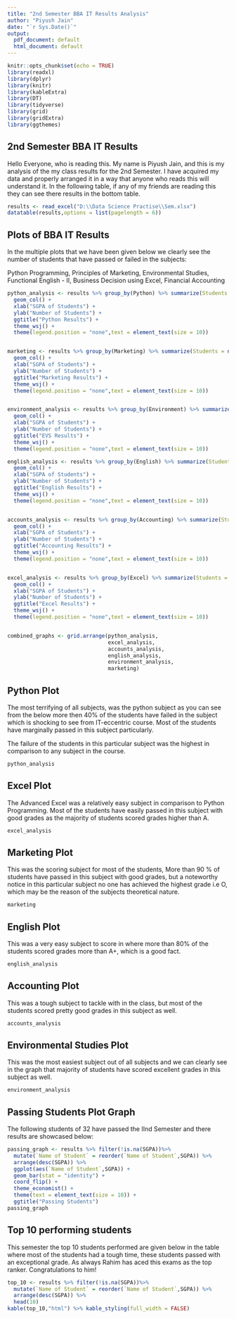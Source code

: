 ```yaml
---
title: "2nd Semester BBA IT Results Analysis"
author: "Piyush Jain"
date: "`r Sys.Date()`"
output:
  pdf_document: default
  html_document: default
---
```


```r
knitr::opts_chunk$set(echo = TRUE)
library(readxl)
library(dplyr)
library(knitr)
library(kableExtra)
library(DT)
library(tidyverse)
library(grid)
library(gridExtra)
library(ggthemes)
```

## 2nd Semester BBA IT Results 

Hello Everyone, who is reading this. My name is Piyush Jain, and this is my analysis of the my class results for the 2nd Semester. I have acquired my data and properly arranged it in a way that anyone who reads this will understand it. 
In the following table, if any of my friends are reading this they can see there results in the bottom table.

```r
results <- read_excel("D:\\Data Science Practise\\Sem.xlsx")
datatable(results,options = list(pagelength = 6))
```

## Plots of BBA IT Results

In the multiple plots that we have been given below we clearly see the number of students that have passed or failed in the subjects: 

Python Programming,  Principles of Marketing, Environmental Studies, Functional English - II, Business Decision using Excel, Financial Accounting

```r
python_analysis <- results %>% group_by(Python) %>% summarize(Students = n()) %>% ggplot(aes(Python,Students)) +
  geom_col() + 
  xlab("SGPA of Students") + 
  ylab("Number of Students") + 
  ggtitle("Python Results") +
  theme_wsj() +
  theme(legend.position = "none",text = element_text(size = 10))


marketing <- results %>% group_by(Marketing) %>% summarize(Students = n()) %>% ggplot(aes(Marketing,Students)) +
  geom_col() + 
  xlab("SGPA of Students") + 
  ylab("Number of Students") + 
  ggtitle("Marketing Results") +
  theme_wsj() +
  theme(legend.position = "none",text = element_text(size = 10))


environment_analysis <- results %>% group_by(Environment) %>% summarize(Students = n()) %>% ggplot(aes(Environment,Students)) +
  geom_col() + 
  xlab("SGPA of Students") + 
  ylab("Number of Students") + 
  ggtitle("EVS Results") +
  theme_wsj() +
  theme(legend.position = "none",text = element_text(size = 10))

english_analysis <- results %>% group_by(English) %>% summarize(Students = n()) %>% ggplot(aes(English,Students)) +
  geom_col() + 
  xlab("SGPA of Students") + 
  ylab("Number of Students") + 
  ggtitle("English Results") +
  theme_wsj() +
  theme(legend.position = "none",text = element_text(size = 10))


accounts_analysis <- results %>% group_by(Accounting) %>% summarize(Students = n()) %>% ggplot(aes(Accounting,Students)) +
  geom_col() + 
  xlab("SGPA of Students") + 
  ylab("Number of Students") + 
  ggtitle("Accounting Results") +
  theme_wsj() +
  theme(legend.position = "none",text = element_text(size = 10))


excel_analysis <- results %>% group_by(Excel) %>% summarize(Students = n()) %>% ggplot(aes(Excel,Students)) +
  geom_col() + 
  xlab("SGPA of Students") + 
  ylab("Number of Students") + 
  ggtitle("Excel Results") +
  theme_wsj() +
  theme(legend.position = "none",text = element_text(size = 10))


combined_graphs <- grid.arrange(python_analysis,
                                excel_analysis,
                                accounts_analysis,
                                english_analysis,
                                environment_analysis,
                                marketing)
```

## Python Plot

The most terrifying of all subjects, was the python subject as you can see from the below more then 40% of the students have failed in the subject which is shocking to see from IT-eccentric course. Most of the students have marginally passed in this subject particularly.

The failure of the students in this particular subject was the highest in comparison to any subject in the course.

```r
python_analysis
```

## Excel Plot

The Advanced Excel was a relatively easy subject in comparison to Python Programming.
Most of the students have easily passed in this subject with good grades as the majority of students scored grades higher than A. 
```r
excel_analysis
```

## Marketing Plot 
This was the scoring subject for most of the students, More than 90 % of students have passed in this subject with good grades, but a noteworthy notice in this particular subject no one has achieved the highest grade i.e O, which may be the reason of the subjects theoretical nature.

```r
marketing
```

## English Plot

This was a very easy subject to score in where more than 80% of the students scored grades more than A+, which is a good fact.
```r
english_analysis
```

## Accounting Plot

This was a tough subject to tackle with in the class, but most of the students scored pretty good grades in this subject as well.

```r
accounts_analysis
```

## Environmental Studies Plot

This was the most easiest subject out of all subjects and we can clearly see in the graph that majority of students have scored excellent grades in this subject as well.

```r
environment_analysis
```

## Passing Students Plot Graph

The following students of 32 have passed the IInd Semester and there results are showcased below:

```r
passing_graph <- results %>% filter(!is.na(SGPA))%>% 
  mutate(`Name of Student` = reorder(`Name of Student`,SGPA)) %>%
  arrange(desc(SGPA)) %>%
  ggplot(aes(`Name of Student`,SGPA)) +
  geom_bar(stat = "identity") +
  coord_flip() + 
  theme_economist() + 
  theme(text = element_text(size = 10)) + 
  ggtitle("Passing Students")
passing_graph
```

## Top 10 performing students

This semester the top 10 students performed are given below in the table where most of the students had a tough time, these students passed with an exceptional grade.
As always Rahim has aced this exams as the top ranker.
Congratulations to him!

```r
top_10 <- results %>% filter(!is.na(SGPA))%>% 
  mutate(`Name of Student` = reorder(`Name of Student`,SGPA)) %>%
  arrange(desc(SGPA)) %>%
  head(10)
kable(top_10,"html") %>% kable_styling(full_width = FALSE)
```

